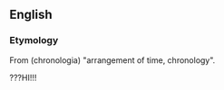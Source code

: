 ==English==

===Etymology===
From {{AGr.}} '''{{polytonic|[[χρονολογία]]}}''' (chronologia) "arrangement of time, chronology".

???HI!!!